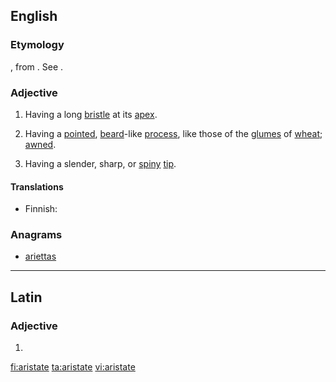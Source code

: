 ==English==

===Etymology===
{{etyl|la|en}} {{lena}} {{term|aristatus}}, from {{term|arista}}. See {{term|arista}}.

===Adjective===
{{en-adj|-}}

# {{context|botany|of leaves|lang=en}} Having a long [[bristle]] at its [[apex]].
# {{context|botany|lang=en}} Having a [[pointed]], [[beard]]-like [[process]], like those of the [[glume]]s of [[wheat]]; [[awned]].
#: {{rfquotek|Gray}}
# {{context|zoology|lang=en}} Having a slender, sharp, or [[spiny]] [[tip]].

====Translations====
{{trans-top|having a long bristle at its apex}}
* Finnish: {{t-|fi|puikea}}
{{trans-mid}}
{{trans-bottom}}

===Anagrams===
* [[ariettas#English|ariettas]]

----

==Latin==

===Adjective===
{{la-adj-form|aristāte}}

# {{inflection of|aristātus||voc|m|s|lang=la}}

[[fi:aristate]]
[[ta:aristate]]
[[vi:aristate]]